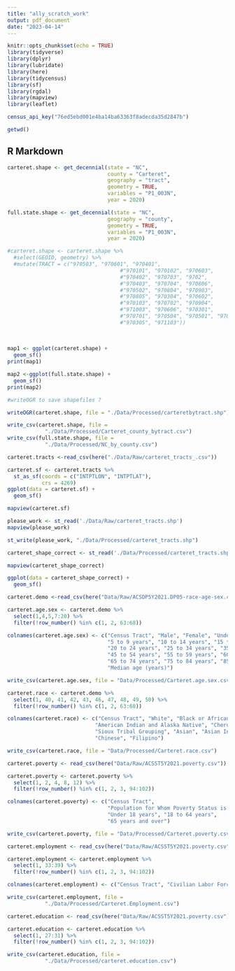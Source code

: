 ```yaml
---
title: "ally_scratch_work"
output: pdf_document
date: "2023-04-14"
---
```


```r
knitr::opts_chunk$set(echo = TRUE)
library(tidyverse)
library(dplyr)
library(lubridate)
library(here)
library(tidycensus)
library(sf)
library(rgdal)
library(mapview)
library(leaflet)

census_api_key("76ed5ebd001e4ba14ba63363f8adecda35d2847b")

getwd()
```

## R Markdown
```r

carteret.shape <- get_decennial(state = "NC", 
                                county = "Carteret",
                                geography = "tract",
                                geometry = TRUE,
                                variables = "P1_003N",
                                year = 2020)

full.state.shape <- get_decennial(state = "NC", 
                                geography = "county",
                                geometry = TRUE,
                                variables = "P1_003N",
                                year = 2020)

#carteret.shape <- carteret.shape %>%
  #select(GEOID, geometry) %>%
  #mutate(TRACT = c("970503", "970601", "970401",
                                    #"970101", "970102", "970603",
                                    #"970402", "970703", "9702", 
                                    #"970403", "970704", "970806",
                                    #"970502", "970804", "970903",
                                    #"970805", "970304", "970602",
                                    #"970103", "970702", "970904", 
                                    #"971003", "970606", "970301",
                                    #"970701", "970504", "970501", "970801", 
                                    #"970305", "971103"))
  
  
  
map1 <- ggplot(carteret.shape) +
  geom_sf()
print(map1)

map2 <-ggplot(full.state.shape) +
  geom_sf()
print(map2)

#writeOGR to save shapefiles ? 

writeOGR(carteret.shape, file = "./Data/Processed/carteretbytract.shp")

write_csv(carteret.shape, file = 
            "./Data/Processed/Carteret_county_bytract.csv")
write_csv(full.state.shape, file = 
            "./Data/Processed/NC_by_county.csv")

carteret.tracts <-read_csv(here("./Data/Raw/carteret_tracts_.csv"))

carteret.sf <- carteret.tracts %>%
  st_as_sf(coords = c("INTPTLON", "INTPTLAT"), 
           crs = 4269)
ggplot(data = carteret.sf) +
  geom_sf()

mapview(carteret.sf)

please_work <- st_read('./Data/Raw/carteret_tracts.shp')
mapview(please_work)

st_write(please_work, "./Data/Processed/carteret_tracts.shp")

carteret_shape_correct <- st_read('./Data/Processed/carteret_tracts.shp')

mapview(carteret_shape_correct)

ggplot(data = carteret_shape_correct) +
  geom_sf()
```

```r

carteret.demo <-read_csv(here("Data/Raw/ACSDP5Y2021.DP05-race-age-sex.csv"))

carteret.age.sex <- carteret.demo %>%
  select(1,4,5,7:20) %>%
  filter(!row_number() %in% c(1, 2, 63:68))

colnames(carteret.age.sex) <- c("Census Tract", "Male", "Female", "Under 5 years",
                                "5 to 9 years", "10 to 14 years", "15 to 19 years",
                                "20 to 24 years", "25 to 34 years", "35 to 44 years",
                                "45 to 54 years", "55 to 59 years", "60 to 64 years",
                                "65 to 74 years", "75 to 84 years", "85 years and over",
                                "Median age (years)")

write_csv(carteret.age.sex, file = "Data/Processed/Carteret.age.sex.csv")

carteret.race <- carteret.demo %>%
  select(1, 40, 41, 42, 43, 46, 47, 48, 49, 50) %>%
  filter(!row_number() %in% c(1, 2, 63:68))

colnames(carteret.race) <- c("Census Tract", "White", "Black or African American",
                            "American Indian and Alaska Native", "Cherokee Tribal Grouping",
                            "Sioux Tribal Grouping", "Asian", "Asian Indian", 
                            "Chinese", "Filipino")

write_csv(carteret.race, file = "Data/Processed/Carteret.race.csv")

carteret.poverty <- read_csv(here("Data/Raw/ACSST5Y2021.poverty.csv"))

carteret.poverty <- carteret.poverty %>%
  select(1, 2, 4, 8, 12) %>%
  filter(!row_number() %in% c(1, 2, 3, 94:102))

colnames(carteret.poverty) <- c("Census Tract", 
                                "Population for Whom Poverty Status is Determined",
                                "Under 18 years", "18 to 64 years", 
                                "65 years and over")

write_csv(carteret.poverty, file = "Data/Processed/Carteret.poverty.csv")

carteret.employment <- read_csv(here("Data/Raw/ACSST5Y2021.poverty.csv"))

carteret.employment <- carteret.employment %>%
  select(1, 33:39) %>%
  filter(!row_number() %in% c(1, 2, 3, 94:102))

colnames(carteret.employment) <- c("Census Tract", "Civilian Labor Force 16 Years and Over", "Employed", "Male","Female", "Unemployed", "Male", "Female")

write_csv(carteret.employment, file = 
            "./Data/Processed/Carteret.Employment.csv")

carteret.education <- read_csv(here("Data/Raw/ACSST5Y2021.poverty.csv"))

carteret.education <- carteret.education %>%
  select(1, 27:31) %>%
  filter(!row_number() %in% c(1, 2, 3, 94:102))

write_csv(carteret.education, file = 
            "./Data/Processed/carteret.education.csv")

```

